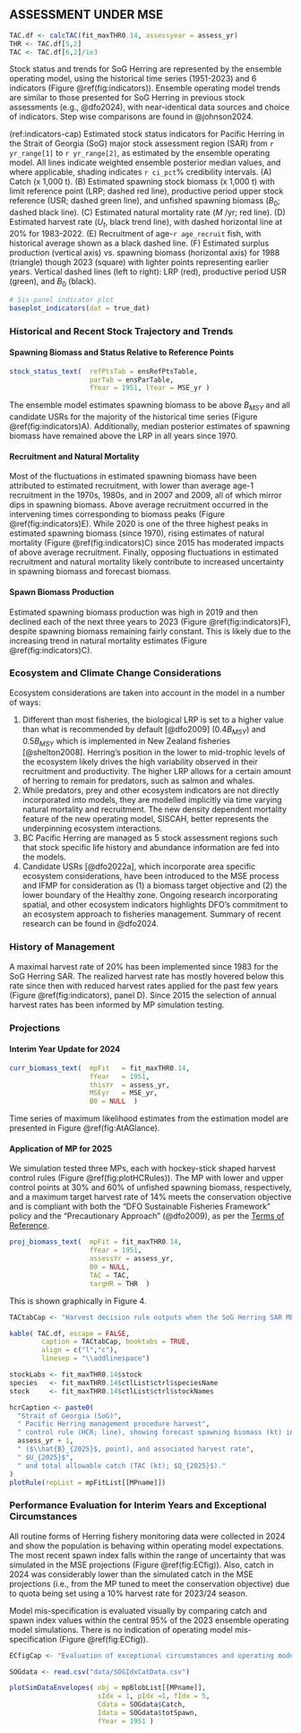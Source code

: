 ## ASSESSMENT UNDER MSE {-#sec:assessment}

```r
TAC.df <- calcTAC(fit_maxTHR0.14, assessyear = assess_yr)
THR <- TAC.df[5,2]
TAC <- TAC.df[6,2]/1e3
```

Stock status and trends for SoG Herring are
represented by the ensemble operating model, using the historical time series (1951-2023)
and 6 indicators (Figure \@ref(fig:indicators)).
Ensemble operating model trends are similar to those presented for SoG Herring 
in previous stock assessments (e.g., @dfo2024), with  near-identical data 
sources and choice of indicators.
Step wise comparisons are found in @johnson2024.

(ref:indicators-cap) Estimated stock status indicators for Pacific Herring in the Strait of Georgia (SoG) major stock assessment region (SAR) from `r yr_range[1]` to `r yr_range[2]`, as estimated by the ensemble operating model. All lines indicate weighted ensemble posterior median values, and where applicable, shading indicates `r ci_pct`\% credibility intervals. (A) Catch (x 1,000 t). (B) Estimated spawning stock biomass (x 1,000 t) with limit reference point (LRP; dashed red line), productive period upper stock reference (USR; dashed green line), and unfished spawning biomass ($B_0$; dashed black line). (C) Estimated natural mortality rate ($M$ /yr; red line). (D) Estimated harvest rate ($U_t$, black trend line), with dashed horizontal line at 20\% for 1983-2022. (E) Recruitment of age-`r age_recruit` fish, with historical average shown as a black dashed line. (F) Estimated surplus production (vertical axis) vs. spawning biomass (horizontal axis) for 1988 (triangle) though 2023 (square) with lighter points representing earlier years. Vertical dashed lines (left to right): LRP (red), productive period USR (green), and $B_0$ (black).

```r
# Six-panel indicator plot
baseplot_indicators(dat = true_dat)
```

### Historical and Recent Stock Trajectory and Trends {-}

#### Spawning Biomass and Status Relative to Reference Points {-}

```r
stock_status_text(  refPtsTab = ensRefPtsTable,
                    parTab = ensParTable,
                    fYear = 1951, lYear = MSE_yr )
```

The ensemble model estimates spawning biomass to be above $B_{MSY}$ and
all candidate USRs for the majority of the historical time series 
(Figure \@ref(fig:indicators)A).
Additionally, median posterior estimates of spawning biomass have remained
above the LRP in all years since 1970.

#### Recruitment and Natural Mortality {-}

Most of the fluctuations in estimated spawning biomass have been attributed 
to estimated recruitment, with lower than average age-1 recruitment in the 1970s, 
1980s, and in 2007 and 2009, all of which mirror dips in spawning biomass. 
Above average recruitment occurred in the intervening times corresponding to
biomass peaks (Figure \@ref(fig:indicators)E). 
While 2020 is one of the three highest peaks in estimated spawning biomass 
(since 1970), rising estimates of natural mortality (Figure \@ref(fig:indicators)C)
since 2015 has moderated impacts of above average recruitment.
Finally, opposing fluctuations in estimated recruitment and natural mortality 
likely contribute to increased uncertainty in spawning biomass and 
forecast biomass.

#### Spawn Biomass Production {-}

Estimated spawning biomass production was high in 2019 and then declined each 
of the next three years to 2023 (Figure \@ref(fig:indicators)F), despite spawning
biomass remaining fairly constant. This is likely due to the increasing trend
in natural mortality estimates (Figure \@ref(fig:indicators)C).

<!-- #### Fishing Mortality {-} 
JC: not including because not talking about RR-->

### Ecosystem and Climate Change Considerations {-}

Ecosystem considerations are taken into account in the model in a number of ways:

1. Different than most fisheries, the biological LRP is set to a 
higher value than what is recommended by default [@dfo2009] (0.4$B_{MSY}$) and 
0.5$B_{MSY}$ which is implemented in New Zealand fisheries [@shelton2008].
Herring’s position in the lower to mid-trophic levels of the ecosystem likely 
drives the high variability observed in their recruitment and productivity.
The higher LRP allows for a certain amount of herring to remain for predators, such as
salmon and whales.
2. While predators, prey and other ecosystem indicators are not directly 
incorporated into models, they are modelled implicitly via time varying natural 
mortality and recruitment. The new density dependent mortality feature
of the new operating model, SISCAH, better represents the underpinning ecosystem interactions.
3. BC Pacific Herring are managed as 5 stock assessment regions such that stock specific 
life history and abundance information are fed into the models. 
4. Candidate USRs [@dfo2022a], which incorporate area specific ecosystem considerations,
have been introduced to the MSE process and IFMP for consideration as (1) a biomass target
objective and (2) the lower boundary of the Healthy zone.
Ongoing research incorporating spatial, and other ecosystem indicators highlights
DFO's commitment to an ecosystem approach to fisheries management.
Summary of recent research can be found in @dfo2024.

<!--### History of Management Decisions,; Landings/Harvest/Effort, TAC \& Catch Advice] {-}-->

### History of Management {-}

A maximal harvest rate of 20% has been implemented since 1983 for the SoG Herring SAR. 
The realized harvest rate has mostly hovered below this rate since then with reduced harvest
rates applied for the past few years (Figure \@ref(fig:indicators), panel D).
Since 2015 the selection of annual harvest rates has been informed by 
MP simulation testing.

### Projections {-#sec:projections}

#### Interim Year Update for 2024 {-}

```r
curr_biomass_text(  mpFit   = fit_maxTHR0.14,
                    fYear   = 1951, 
                    thisYr  = assess_yr,
                    MSEyr   = MSE_yr,
                    B0 = NULL  )
```
Time series of maximum likelihood estimates from the estimation model are presented in Figure \@ref(fig:AtAGlance).

#### Application of MP for 2025 {-}

We simulation tested three MPs,
each with hockey-stick shaped harvest control rules
(Figure \@ref(fig:plotHCRules)).
The MP with lower and upper control points at 30% and 60% of unfished spawning biomass, respectively,
and a maximum target harvest rate of 14% meets the conservation objective and
is compliant with both the “DFO Sustainable Fisheries Framework” policy and 
the "Precautionary Approach" (@dfo2009), as per the 
[Terms of Reference](https://www.dfo-mpo.gc.ca/csas-sccs/Schedule-Horraire/2024/09_23-eng.html). 

```r
proj_biomass_text(  mpFit = fit_maxTHR0.14,
                    fYear = 1951, 
                    assessYr = assess_yr,
                    B0 = NULL,
                    TAC = TAC,
                    targHR = THR  )
```
This is shown graphically in Figure 4.

<!-- ### Harvest Decision Rule Outputs {-}-->
```r

TACtabCap <- "Harvest decision rule outputs when the SoG Herring SAR MP is applied to data up to 2024."

kable( TAC.df, escape = FALSE, 
        caption = TACtabCap, booktabs = TRUE,
        align = c("l","c"),
        linesep = "\\addlinespace")
```

```r
stockLabs <- fit_maxTHR0.14$stock
species   <- fit_maxTHR0.14$ctlList$ctrl$speciesName
stock     <- fit_maxTHR0.14$ctlList$ctrl$stockNames
```

```r
hcrCaption <- paste0(
  "Strait of Georgia (SoG)",
  " Pacific Herring management procedure harvest",
  " control rule (HCR; line), showing forecast spawning biomass (kt) in ", 
  assess_yr + 1,
  " ($\\hat{B}_{2025}$, point), and associated harvest rate",
  " $U_{2025}$",
  " and total allowable catch (TAC (kt); $Q_{2025}$)."
)
plotRule(repList = mpFitList[[MPname]])
```


### Performance Evaluation for Interim Years and Exceptional Circumstances {-}

All routine forms of Herring fishery monitoring data were collected in 2024 and show 
the population is behaving within operating model expectations. 
The most recent spawn index falls within the range 
of uncertainty that was simulated in the MSE projections (Figure \@ref(fig:ECfig)).
Also, catch in 2024 was considerably lower than the simulated catch in the MSE projections
(i.e., from the MP tuned to meet the conservation objective) due to quota being
set using a 10% harvest rate for 2023/24 season. 

Model mis-specification is evaluated visually by comparing catch and 
spawn index values within the central 95% of the 2023 ensemble operating 
model simulations. There is no indication of operating
model mis-specification (Figure \@ref(fig:ECfig)).

<!-- For ECfig:
JC: Why is the uncertainty in the index larger than SB?

SDNJ: Because the noise in the index is the uncertainty in SSB (process error) plus 
uncertainty in spawn index (observation error)-->

```r
ECfigCap <- "Evaluation of exceptional circumstances and operating model mis-specification: graphical comparison of simulation envelopes from the ensemble model (1951-2023) and catch and spawn index data from interim year (2024). Panels show the central 95\\% of projected simulated data, including spawn index data (top) and catch (bottom) from the 2023 weighted ensemble SoG operating model. Forward projections in time (15-years) represent the maxTHR0.14 MP. Realised data are overlaid as points for the history (black) and projection years (red)."

SOGdata <- read.csv("data/SOGIdxCatData.csv")

plotSimDataEnvelopes( obj = mpBlobList[[MPname]],
                      sIdx = 1, pIdx =1, fIdx = 5,
                      Cdata = SOGdata$Catch,
                      Idata = SOGdata$totSpawn,
                      fYear = 1951 )
```
